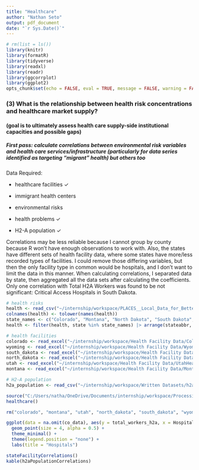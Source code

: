 ```yaml
---
title: "Healthcare"
author: "Nathan Seto"
output: pdf_document
date: "`r Sys.Date()`"
---
```

```r
# rm(list = ls())
library(knitr)
library(formatR)
library(tidyverse)
library(readxl)
library(readr)
library(ggcorrplot)
library(ggplot2)
opts_chunk$set(echo = FALSE, eval = TRUE, message = FALSE, warning = FALSE, tidy = TRUE)
```

### (3) What is the relationship between health risk concentrations and healthcare market supply?

#### (goal is to ultimately assess health care supply-side institutional capacities and possible gaps)

##### First pass: calculate correlations between environmental risk variables and health care services/infrastructure (particularly for data series identified as targeting “migrant” health) but others too

Data Required:

-   healthcare facilities $\checkmark$

-   immigrant health centers

-   environmental risks

-   health problems $\checkmark$

-   H2-A population $\checkmark$


Correlations may be less reliable because I cannot group by county because R won't have enough observations to work with. Also, the states have different sets of health facility data, where some states have more/less recorded types of facilities. I could remove those differing variables, but then the only facility type in common would be hospitals, and I don't want to limit the data in this manner. When calculating correlations, I separated data by state, then aggregated all the data sets after calculating the coefficients. Only one correlation with Total H2A Workers was found to be not significant: Critical Access Hospitals in South Dakota.


```r
# health risks
health <- read_csv("~/internship/workspace/PLACES__Local_Data_for_Better_Health__County_Data_2024_release_20250306.csv")
colnames(health) <- tolower(names(health))
state_names <- c("Colorado", "Montana", "North Dakota", "South Dakota", "Utah", "Wyoming")
health <- filter(health, state %in% state_names) |> arrange(stateabbr, county) |> select(-locationid)

# health facilities
colorado <- read_excel("~/internship/workspace/Health Facility Data/ColoradoHealth24_xlsx.xlsx", sheet = 2)
wyoming <- read_excel("~/internship/workspace/Health Facility Data/WyomingHealth24_xlsx.xlsx", sheet = 2)
south_dakota <- read_excel("~/internship/workspace/Health Facility Data/SouthDakotaHealth24_xlsx.xlsx", sheet = 2)
north_dakota <- read_excel("~/internship/workspace/Health Facility Data/NorthDakotaHealth24_xlsx.xlsx")
utah <- read_excel("~/internship/workspace/Health Facility Data/UtahHealth24_xlsx.xlsx", sheet = 2)
montana <- read_excel("~/internship/workspace/Health Facility Data/MontanaHealth24_xlsx.xlsx")

# H2-A population
h2a_population <- read_csv("~/internship/workspace/Written Datasets/h2a_by_county_new.csv")

source("C:/Users/natha/OneDrive/Documents/internship/workspace/Processing/Healthcare.R")
healthcare()

rm("colorado", "montana", "utah", "north_dakota", "south_dakota", "wyoming")
```


```r
ggplot(data = na.omit(co_data), aes(y = total_workers_h2a, x = Hospitals, group = county, color = county)) + 
  geom_point(size = 4, alpha = 0.5) + 
  theme_minimal() +
  theme(legend.position = "none") + 
  labs(title = "Hospitals")

```

```r
stateFacilityCorrelations()
kable(h2aPopulationCorrelations)
```

